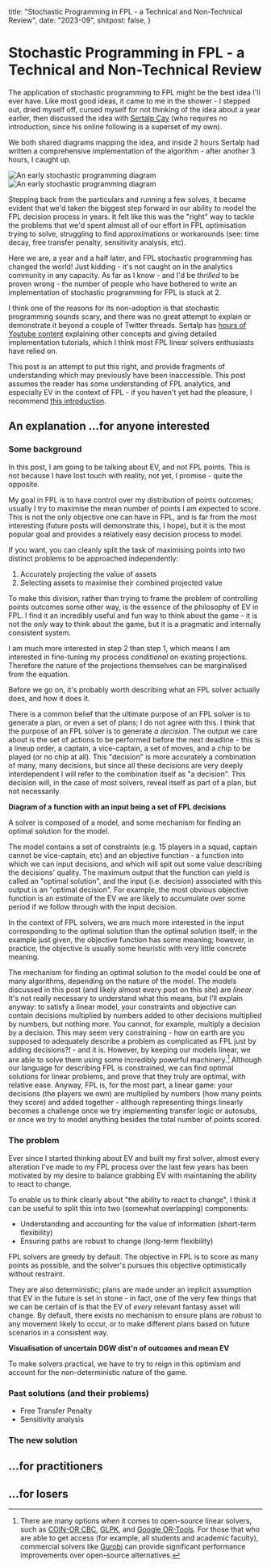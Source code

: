   title: "Stochastic Programming in FPL - a Technical and Non-Technical Review",
  date: "2023-09",
  shitpost: false,
}

# Stochastic Programming in FPL - a Technical and Non-Technical Review

The application of stochastic programming to FPL might be the best idea I'll
ever have. Like most good ideas, it came to me in the shower - I stepped out,
dried myself off, cursed myself for not thinking of the idea about a year
earlier, then discussed the idea with
[Sertalp Çay](https://twitter.com/sertalpbilal) (who requires no introduction,
since his online following is a superset of my own).

We both shared diagrams mapping the idea, and inside 2 hours Sertalp had written
a comprehensive implementation of the algorithm - after another 3 hours, I
caught up.

<div className="my-[1.25em] flex items-center justify-center gap-5">
  <div>
    <Image
      className="object-cover object-top"
      alt="An early stochastic programming diagram"
      src="/images/stochastic-programming-diagram-2.webp"
      height={400}
      width={163}
    />
  </div>
  <div>
    <Image
      className="object-cover object-top"
      alt="An early stochastic programming diagram"
      src="/images/stochastic-programming-diagram-1.webp"
      height={400}
      width={400}
    />
  </div>
</div>

Stepping back from the particulars and running a few solves, it became evident
that we'd taken the biggest step forward in our ability to model the FPL
decision process in years. It felt like this was the "right" way to tackle the
problems that we'd spent almost all of our effort in FPL optimisation trying to
solve, struggling to find approximations or workarounds (see: time decay, free
transfer penalty, sensitivity analysis, etc).

Here we are, a year and a half later, and FPL stochastic programming has changed
the world! Just kidding - it's not caught on in the analytics community in any
capacity. As far as I know - and I'd be _thrilled_ to be proven wrong - the
number of people who have bothered to write an implementation of stochastic
programming for FPL is stuck at 2.

I think one of the reasons for its non-adoption is that stochastic programming
sounds scary, and there was no great attempt to explain or demonstrate it beyond
a couple of Twitter threads. Sertalp has
[hours of Youtube content](https://www.youtube.com/@AlpsCode) explaining other
concepts and giving detailed implementation tutorials, which I think most FPL
linear solvers enthusiasts have relied on.

This post is an attempt to put this right, and provide fragments of
understanding which may previously have been inaccessible. This post assumes the
reader has some understanding of FPL analytics, and especially EV in the context
of FPL - if you haven't yet had the pleasure, I recommend
[this introduction](https://alpscode.com/blog/intro-to-fpl-analytics/).

## An explanation ...for anyone interested

### Some background

In this post, I am going to be talking about EV, and not FPL points. This is not
because I have lost touch with reality, not yet, I promise - quite the opposite.

My goal in FPL is to have control over my distribution of points outcomes;
usually I try to maximise the mean number of points I am expected to score. This
is not the only objective one can have in FPL, and is far from the most
interesting (future posts will demonstrate this, I hope), but it is the most
popular goal and provides a relatively easy decision process to model.

If you want, you can cleanly split the task of maximising points into two
distinct problems to be approached independently:

1. Accurately projecting the value of assets
1. Selecting assets to maximise their combined projected value

To make this division, rather than trying to frame the problem of controlling
points outcomes some other way, is the essence of the philosophy of EV in FPL. I
find it an incredibly useful and fun way to think about the game - it is not the
_only_ way to think about the game, but it is a pragmatic and internally
consistent system.

I am much more interested in step 2 than step 1, which means I am interested in
fine-tuning my process _conditional_ on existing projections. Therefore the
nature of the projections themselves can be marginalised from the equation.

Before we go on, it's probably worth describing what an FPL solver actually
does, and how it does it.

There is a common belief that the ultimate purpose of an FPL solver is to
generate a plan, or even a set of plans; I do not agree with this. I think that
the purpose of an FPL solver is to generate _a decision_. The output we care
about is the set of actions to be performed before the next deadline - this is a
lineup order, a captain, a vice-captain, a set of moves, and a chip to be played
(or no chip at all). This "decision" is more accurately a combination of many,
many decisions, but since all these decisions are very deeply interdependent I
will refer to the combination itself as "a decision". This decision will, in the
case of most solvers, reveal itself as part of a plan, but not necessarily.

**Diagram of a function with an input being a set of FPL decisions**

A solver is composed of a model, and some mechanism for finding an optimal
solution for the model.

The model contains a set of constraints (e.g. 15 players in a squad, captain
cannot be vice-captain, etc) and an objective function - a function into which
we can input decisions, and which will spit out some value describing the
decisions' quality. The maximum output that the function can yield is called an
"optimal solution", and the input (i.e. decision) associated with this output is
an "optimal decision". For example, the most obvious objective function is an
estimate of the EV we are likely to accumulate over some period if we follow
through with the input decision.

In the context of FPL solvers, we are much more interested in the input
corresponding to the optimal solution than the optimal solution itself; in the
example just given, the objective function has some meaning; however, in
practice, the objective is usually some heuristic with very little concrete
meaning.

The mechanism for finding an optimal solution to the model could be one of many
algorithms, depending on the nature of the model. The models discussed in this
post (and likely almost every post on this site) are _linear_. It's not really
necessary to understand what this means, but I'll explain anyway: to satisfy a
linear model, your constraints and objective can contain decisions multiplied by
numbers added to other decisions multiplied by numbers, but nothing more. You
cannot, for example, multiply a decision by a decision. This may seem very
constraining - how on earth are you supposed to adequately describe a problem as
complicated as FPL just by adding decisions?! - and it is. However, by keeping
our models linear, we are able to solve them using some incredibly powerful
machinery.[^1] Although our language for describing FPL is constrained, we can
find optimal solutions for linear problems, and prove that they truly are
optimal, with relative ease. Anyway, FPL is, for the most part, a linear game:
your decisions (the players we own) are multiplied by numbers (how many points
they score) and added together - although representing things linearly becomes a
challenge once we try implementing transfer logic or autosubs, or once we try to
model anything besides the total number of points scored.

### The problem

Ever since I started thinking about EV and built my first solver, almost every
alteration I've made to my FPL process over the last few years has been
motivated by my desire to balance grabbing EV with maintaining the ability to
react to change.

To enable us to think clearly about "the ability to react to change", I think it
can be useful to split this into two (somewhat overlapping) components:

- Understanding and accounting for the value of information (short-term
  flexibility)
- Ensuring paths are robust to change (long-term flexibility)

FPL solvers are greedy by default. The objective in FPL is to score as many
points as possible, and the solver's pursues this objective optimistically
without restraint.

They are also deterministic; plans are made under an implicit assumption that EV
in the future is set in stone - in fact, one of the very few things that we can
be certain of is that the EV of _every_ relevant fantasy asset will change. By
default, there exists no mechanism to ensure plans are robust to any movement
likely to occur, or to make different plans based on future scenarios in a
consistent way.

**Visualisation of uncertain DGW dist'n of outcomes and mean EV**

To make solvers practical, we have to try to reign in this optimism and account
for the non-deterministic nature of the game.

### Past solutions (and their problems)

- Free Transfer Penalty
- Sensitivity analysis

### The new solution

## ...for practitioners

## ...for losers

[^1]:
    There are many options when it comes to open-source linear solvers, such as
    [COIN-OR CBC](https://github.com/coin-or/Cbc),
    [GLPK](https://www.gnu.org/software/glpk/), and
    [Google OR-Tools](https://github.com/google/or-tools). For those that who
    are able to get access (for example, all students and academic faculty),
    commercial solvers like [Gurobi](https://www.gurobi.com/) can provide
    significant performance improvements over open-source alternatives.

